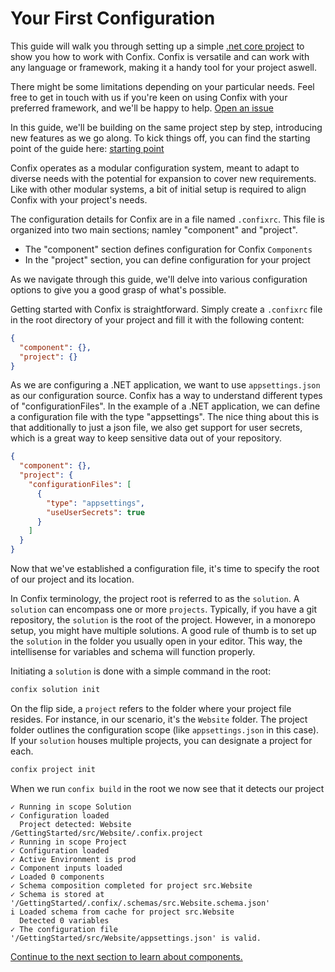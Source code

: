 
# Your First Configuration

This guide will walk you through setting up a simple [.net core project](https://dotnet.microsoft.com) to show you how to work with Confix.
Confix is versatile and can work with any language or framework, making it a handy tool for your project aswell.

There might be some limitations depending on your particular needs. Feel free to get in touch with us if you're keen on using Confix with your preferred framework, and we'll be happy to help. [Open an issue](https://github.com/SwissLife-OSS/Confix/issues)

In this guide, we'll be building on the same project step by step, introducing new features as we go along.
To kick things off, you can find the starting point of the guide here: [starting point](https://github.com/SwissLife-OSS/Confix/tree/main/examples/GettingStarted)

<FileTree>
  <FileTree.Folder name="/" defaultOpen>
    <FileTree.Folder name="src" defaultOpen>
      <FileTree.Folder name="Website" defaultOpen>
        <FileTree.File name="appsettings.json" />
        <FileTree.File name="Program.cs" />
        <FileTree.File name="Website.csproj" />
      </FileTree.Folder>
    </FileTree.Folder>
  </FileTree.Folder>
</FileTree>

Confix operates as a modular configuration system, meant to adapt to diverse needs with the potential for expansion to cover new requirements.
Like with other modular systems, a bit of initial setup is required to align Confix with your project's needs.

The configuration details for Confix are in a file named `.confixrc`.
This file is organized into two main sections; namley "component" and "project".

- The "component" section defines configuration for Confix `Components`
- In the "project" section, you can define configuration for your project

As we navigate through this guide, we'll delve into various configuration options to give you a good grasp of what's possible.

Getting started with Confix is straightforward.
Simply create a `.confixrc` file in the root directory of your project and fill it with the following content:

<FileTree>
  <FileTree.Folder name="/" defaultOpen>
    <FileTree.File name=".confixrc" active />
    <FileTree.Folder name="src" defaultOpen>
      <FileTree.Folder name="Website" defaultOpen>
        <FileTree.File name="appsettings.json" />
        <FileTree.File name="Program.cs" />
        <FileTree.File name="Website.csproj" />
      </FileTree.Folder>
    </FileTree.Folder>
  </FileTree.Folder>
</FileTree>

```json filename=".confixrc" copy
{
  "component": {},
  "project": {}
}
```

As we are configuring a .NET application, we want to use `appsettings.json` as our configuration source.
Confix has a way to understand different types of "configurationFiles".
In the example of a .NET application, we can define a configuration file with the type "appsettings".
The nice thing about this is that additionally to just a json file, we also get support for user secrets, which is a great way to keep sensitive data out of your repository.

```json filename=".confixrc" copy
{
  "component": {},
  "project": {
    "configurationFiles": [
      {
        "type": "appsettings",
        "useUserSecrets": true
      }
    ]
  }
}
```

Now that we've established a configuration file, it's time to specify the root of our project and its location.

In Confix terminology, the project root is referred to as the `solution`.
A `solution` can encompass one or more `projects`.
Typically, if you have a git repository, the `solution` is the root of the project.
However, in a monorepo setup, you might have multiple solutions.
A good rule of thumb is to set up the `solution` in the folder you usually open in your editor.
This way, the intellisense for variables and schema will function properly.

Initiating a `solution` is done with a simple command in the root:

```bash copy
confix solution init
```

<FileTree>
  <FileTree.Folder name="/" defaultOpen>
    <FileTree.File name=".confixrc" />
    <FileTree.File name=".confix.solution" active />
    <FileTree.Folder name="src" defaultOpen>
      <FileTree.Folder name="Website" defaultOpen>
        <FileTree.File name="appsettings.json" />
        <FileTree.File name="Program.cs" />
        <FileTree.File name="Website.csproj" />
      </FileTree.Folder>
    </FileTree.Folder>
  </FileTree.Folder>
</FileTree>

On the flip side, a `project` refers to the folder where your project file resides.
For instance, in our scenario, it's the `Website` folder.
The project folder outlines the configuration scope (like `appsettings.json` in this case).
If your `solution` houses multiple projects, you can designate a project for each.

```bash copy
confix project init
```

<FileTree>
  <FileTree.Folder name="/" defaultOpen>
    <FileTree.File name=".confixrc" />
    <FileTree.File name=".confix.solution" />
    <FileTree.Folder name="src" defaultOpen>
      <FileTree.Folder name="Website" defaultOpen>
        <FileTree.File name=".confix.project" active />
        <FileTree.File name="appsettings.json" />
        <FileTree.File name="Program.cs" />
        <FileTree.File name="Website.csproj" />
      </FileTree.Folder>
    </FileTree.Folder>
  </FileTree.Folder>
</FileTree>

When we run `confix build` in the root we now see that it detects our project

```ansi /Project detected: Website/ /The configuration file/
✓ Running in scope Solution
✓ Configuration loaded
  Project detected: Website /GettingStarted/src/Website/.confix.project
✓ Running in scope Project
✓ Configuration loaded
✓ Active Environment is prod
✓ Component inputs loaded
✓ Loaded 0 components
✓ Schema composition completed for project src.Website
✓ Schema is stored at '/GettingStarted/.confix/.schemas/src.Website.schema.json'
i Loaded schema from cache for project src.Website
  Detected 0 variables
✓ The configuration file '/GettingStarted/src/Website/appsettings.json' is valid.
```

[Continue to the next section to learn about components.](/getting-started/3-exploring-components)
